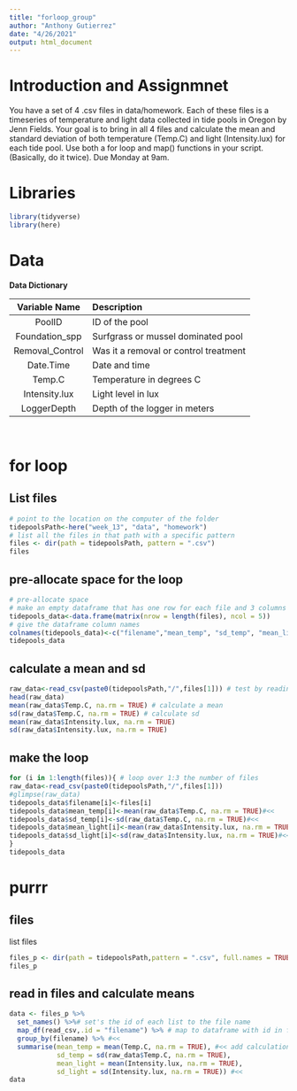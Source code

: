 ```yaml
---
title: "forloop_group"
author: "Anthony Gutierrez"
date: "4/26/2021"
output: html_document
---
```


# Introduction and Assignmnet 

You have a set of 4 .csv files in data/homework. Each of these files is a timeseries of temperature and light data collected in tide pools in Oregon by Jenn Fields. Your goal is to bring in all 4 files and calculate the mean and standard deviation of both temperature (Temp.C) and light (Intensity.lux) for each tide pool. Use both a for loop and map() functions in your script. (Basically, do it twice). Due Monday at 9am.


# Libraries
```r
library(tidyverse)
library(here)
```


# Data

**Data Dictionary**

|Variable Name | Description|
|:----------:|:------------|
|PoolID| ID of the pool|
|Foundation_spp| Surfgrass or mussel dominated pool|
|Removal_Control| Was it a removal or control treatment|
|Date.Time| Date and time|
|Temp.C| Temperature in degrees C|
|Intensity.lux| Light level in lux|
|LoggerDepth| Depth of the logger in meters|
\


# for loop

## List files
```r
# point to the location on the computer of the folder
tidepoolsPath<-here("week_13", "data", "homework")
# list all the files in that path with a specific pattern
files <- dir(path = tidepoolsPath, pattern = ".csv")
files
```

## pre-allocate space for the loop
```r
# pre-allocate space
# make an empty dataframe that has one row for each file and 3 columns
tidepools_data<-data.frame(matrix(nrow = length(files), ncol = 5))
# give the dataframe column names
colnames(tidepools_data)<-c("filename","mean_temp", "sd_temp", "mean_light", "sd_light")
tidepools_data
```

## calculate a mean and sd
```r
raw_data<-read_csv(paste0(tidepoolsPath,"/",files[1])) # test by reading in the first file and see if it works
head(raw_data)
mean(raw_data$Temp.C, na.rm = TRUE) # calculate a mean
sd(raw_data$Temp.C, na.rm = TRUE) # calculate sd
mean(raw_data$Intensity.lux, na.rm = TRUE)
sd(raw_data$Intensity.lux, na.rm = TRUE)
```

## make the loop
```r
for (i in 1:length(files)){ # loop over 1:3 the number of files 
raw_data<-read_csv(paste0(tidepoolsPath,"/",files[1]))
#glimpse(raw_data)
tidepools_data$filename[i]<-files[i]
tidepools_data$mean_temp[i]<-mean(raw_data$Temp.C, na.rm = TRUE)#<<
tidepools_data$sd_temp[i]<-sd(raw_data$Temp.C, na.rm = TRUE)#<<
tidepools_data$mean_light[i]<-mean(raw_data$Intensity.lux, na.rm = TRUE)#<< 
tidepools_data$sd_light[i]<-sd(raw_data$Intensity.lux, na.rm = TRUE)#<< 
} 
tidepools_data
```


# purrr

## files
list files
```r
files_p <- dir(path = tidepoolsPath,pattern = ".csv", full.names = TRUE)
files_p
```

## read in files and calculate means
```r
data <- files_p %>%
  set_names() %>%# set's the id of each list to the file name
  map_df(read_csv,.id = "filename") %>% # map to dataframe with id in filename
  group_by(filename) %>% #<<
  summarise(mean_temp = mean(Temp.C, na.rm = TRUE), #<< add calculations
            sd_temp = sd(raw_data$Temp.C, na.rm = TRUE),
            mean_light = mean(Intensity.lux, na.rm = TRUE),
            sd_light = sd(Intensity.lux, na.rm = TRUE)) #<<
data
```

